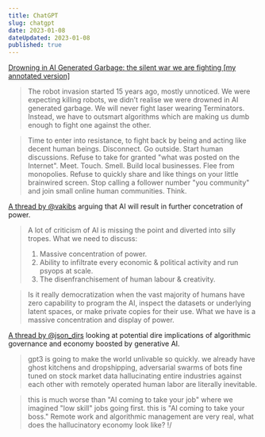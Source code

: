 ```yaml
---
title: ChatGPT
slug: chatgpt
date: 2023-01-08
dateUpdated: 2023-01-08
published: true
---
```


[Drowning in AI Generated Garbage: the silent war we are fighting \[my annotated version\]](https://readwise.io/reader/shared/01gkvr5ytkkdpyqa4j4p3safxp)

> The robot invasion started 15 years ago, mostly unnoticed. We were expecting killing robots, we didn’t realise we were drowned in AI generated garbage. We will never fight laser wearing Terminators. Instead, we have to outsmart algorithms which are making us dumb enough to fight one against the other.

> Time to enter into resistance, to fight back by being and acting like decent human beings. Disconnect. Go outside. Start human discussions. Refuse to take for granted "what was posted on the Internet". Meet. Touch. Smell. Build local businesses. Flee from monopolies. Refuse to quickly share and like things on your little brainwired screen. Stop calling a follower number "you community" and join small online human communities. Think.

[A thread by @vakibs](https://twitter.com/vakibs/status/1600031729603186688) arguing that AI will result in further concetration of power.

> A lot of criticism of AI is missing the point and diverted into silly tropes. What we need to discuss:
>
> 1.  Massive concentration of power.
> 2.  Ability to infiltrate every economic & political activity and run psyops at scale.
> 3.  The disenfranchisement of human labour & creativity.

> Is it really democratization when the vast majority of humans have zero capability to program the AI, inspect the datasets or underlying latent spaces, or make private copies for their use. What we have is a massive concentration and display of power.

[A thread by @json_dirs](https://twitter.com/json_dirs/status/1599656297020162049) looking at potential dire implications of algorithmic governance and economy boosted by generative AI.

> gpt3 is going to make the world unlivable so quickly. we already have ghost kitchens and dropshipping, adversarial swarms of bots fine tuned on stock market data hallucinating entire industries against each other with remotely operated human labor are literally inevitable.

> this is much worse than "AI coming to take your job" where we imagined "low skill" jobs going first. this is "AI coming to take your boss." Remote work and algorithmic management are very real, what does the hallucinatory economy look like? !/
